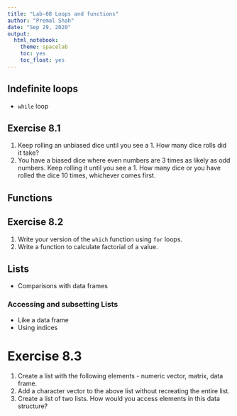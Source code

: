 ```yaml
---
title: "Lab-08 Loops and functions"
author: "Premal Shah"
date: "Sep 29, 2020"
output: 
  html_notebook:
    theme: spacelab
    toc: yes
    toc_float: yes
---
```


## Indefinite loops
- `while` loop

## Exercise 8.1
1. Keep rolling an unbiased dice until you see a 1. How many dice rolls did it take?
2. You have a biased dice where even numbers are 3 times as likely as odd numbers. Keep rolling it until you see a 1. How many dice or you have rolled the dice 10 times, whichever comes first.

## Functions

## Exercise 8.2
1. Write your version of the `which` function using `for` loops.
2. Write a function to calculate factorial of a value.

## Lists
- Comparisons with data frames

### Accessing and subsetting Lists
- Like a data frame
- Using indices

Exercise 8.3
========================================================
1. Create a list with the following elements - numeric vector, matrix, data frame.
2. Add a character vector to the above list without recreating the entire list.
3. Create a list of two lists. How would you access elements in this data structure?
